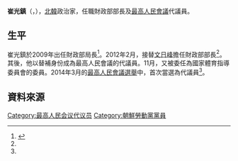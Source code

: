 {{noteTA
|G1=Country
|1=zh:北朝鮮; zh-cn:朝鲜; zh-tw:朝鮮; zh-hk:朝鮮; zh-sg:朝鲜;
}}

'''崔光鎮'''（{{lang|ko|최광진}}，{{bd|?||||}}），[[北韓|北韓]]政治家，任職財政部部長及[[最高人民會議|最高人民會議]]代議員。

==生平==
崔光鎮於2009年出任財政部局長<ref name="unikorea">{{Cite web |url=http://nkinfo.unikorea.go.kr/nkp/theme/viewPeople.do?pageIndex=7&nkpmno=42261&nkPrsnKornm=&fromYear=&fromMonth=&toYear=&toMonth=&nkPrsnBirthGnacd=&nkPrsnSchulNm=&nkPrsnCareerCn=%EC%B5%9C%EA%B3%A0%EC%9D%B8%EB%AF%BC%ED%9A%8C%EC%9D%98+%EC%A0%9C13%EA%B8%B0+%EB%8C%80%EC%9D%98%EC%9B%90&nkOrgNm= |title=최광진 |access-date=2014-05-03 |archive-date=2016-03-05 |archive-url=https://web.archive.org/web/20160305022049/http://nkinfo.unikorea.go.kr/nkp/theme/viewPeople.do?pageIndex=7&nkpmno=42261&nkPrsnKornm=&fromYear=&fromMonth=&toYear=&toMonth=&nkPrsnBirthGnacd=&nkPrsnSchulNm=&nkPrsnCareerCn=%EC%B5%9C%EA%B3%A0%EC%9D%B8%EB%AF%BC%ED%9A%8C%EC%9D%98+%EC%A0%9C13%EA%B8%B0+%EB%8C%80%EC%9D%98%EC%9B%90&nkOrgNm= |dead-url=no }}</ref>。2012年2月，接替[[文日峰|文日峰]]擔任財政部部長<ref name="unikorea"/>。其後，他以替補身份成為最高人民會議的代議員。11月，又被委任為國家體育指導委員會的委員。2014年3月的[[2014年朝鮮民主主義人民共和國最高人民會議選舉|最高人民會議選舉]]中，首次當選為代議員<ref name="unikorea"/>。

==資料來源==
{{reflist}}

[[Category:最高人民会议代议员|Category:最高人民会议代议员]]
[[Category:朝鮮勞動黨黨員|Category:朝鮮勞動黨黨員]]